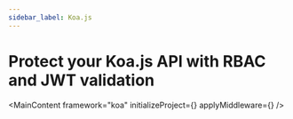 ```yaml
---
sidebar_label: Koa.js
---
```




# Protect your Koa.js API with RBAC and JWT validation

<MainContent
  framework="koa"
  initializeProject={<InitProject />}
  applyMiddleware={<KoaApplyMiddleware />}
/>
